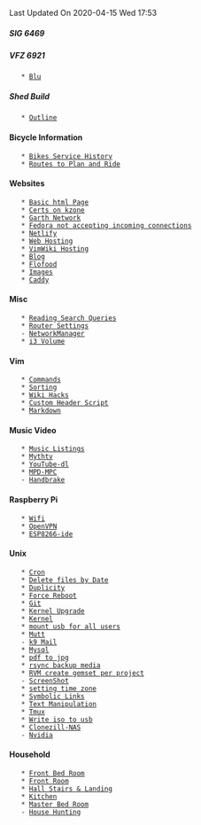 <div class=date-stamp>Last Updated On 2020-04-15 Wed 17:53</div>
===== SIG 6469 =====

===== VFZ 6921 =====
	* [[Blu]]

===== Shed Build =====
	* [[Outline]]

==== Bicycle Information ====
	* [[Bikes Service History]]
	* [[Routes to Plan and Ride]]

==== Websites ====
	* [[Basic html Page]]
	* [[Certs on kzone]]
	* [[Garth Network]]
	* [[Fedora not accepting incoming connections]]
    * [[Netlify]]
    * [[Web Hosting]]
    * [[VimWiki Hosting]]
    * [[Blog]]
    * [[Flofood]]
    * [[Images]]
    * [[Caddy]]

==== Misc ====
	* [[Reading Search Queries]]
	* [[Router Settings]]
    - [[NetworkManager]]
	* [[i3 Volume]]

==== Vim ====
	* [[Commands]]
	* [[Sorting]]
	* [[Wiki Hacks]]
	* [[Custom Header Script]]
	* [[Markdown]]

==== Music Video ====
	* [[Music Listings]]
	* [[Mythtv]]
	* [[YouTube-dl]]
	* [[MPD-MPC]]
    - [[Handbrake]]

==== Raspberry Pi ====
    * [[Wifi]]
    * [[OpenVPN]]
	* [[ESP8266-ide]]

==== Unix ====
	* [[Cron]]
	* [[Delete files by Date]]
	* [[Duplicity]]
	* [[Force Reboot]]
	* [[Git]]
	* [[Kernel Upgrade]]
	* [[Kernel]]
	* [[mount usb for all users]]
	* [[Mutt]]
    - [[k9 Mail]]
	* [[Mysql]]
	* [[pdf to jpg]]
	* [[rsync backup media]]
	* [[RVM create gemset per project]]
    - [[ScreenShot]]
	* [[setting time zone]]
	* [[Symbolic Links]]
    * [[Text Manipulation]]
	* [[Tmux]]
	* [[Write iso to usb]]
	* [[Clonezill-NAS]]
    - [[Nvidia]]

==== Household ====
	* [[Front Bed Room]]
	* [[Front Room]]
	* [[Hall Stairs & Landing]]
	* [[Kitchen]]
	* [[Master Bed Room]]
    - [[House Hunting]]
